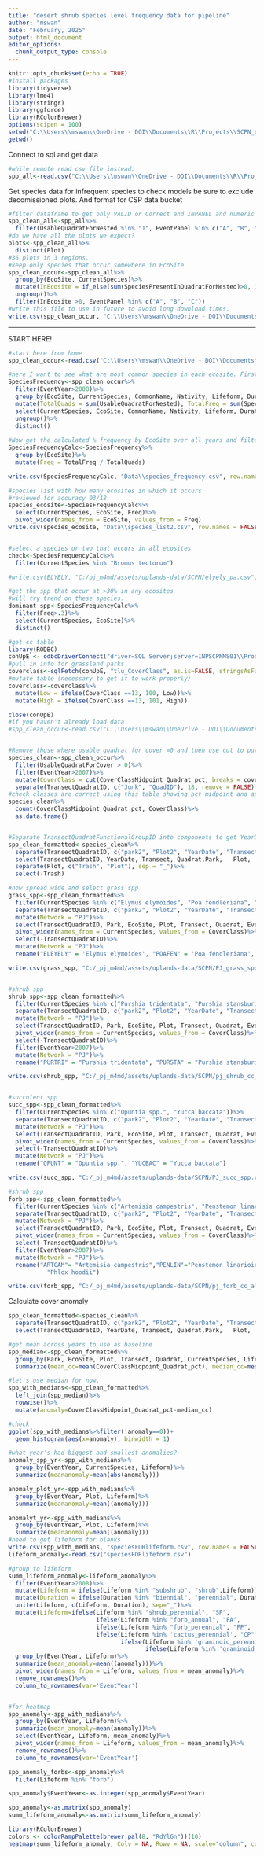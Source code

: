 ```yaml
---
title: "desert shrub species level frequency data for pipeline"
author: "mswan"
date: "February, 2025"
output: html_document
editor_options: 
  chunk_output_type: console
---
```

```r
knitr::opts_chunk$set(echo = TRUE)
#install packages 
library(tidyverse)
library(lme4)
library(stringr)
library(ggforce)
library(RColorBrewer)
options(scipen = 100)
setwd("C:\\Users\\mswan\\OneDrive - DOI\\Documents\\R\\Projects\\SCPN_Upland\\Desert-Shrub")
getwd()
```

Connect to sql and get data
```r
#while remote read csv file instead:
spp_all<-read.csv("C:\\Users\\mswan\\OneDrive - DOI\\Documents\\R\\Projects\\SCPN_Upland\\Desert-Shrub/_Data/view_Species_All_2007-2024.csv")
```
Get species data for infrequent species to check models be sure to exclude decomissioned plots.
And format for CSP data bucket
```r
#filter dataframe to get only VALID or Correct and INPANEL and numeric and #reduce to COlumns desired for CSP
spp_clean_all<-spp_all%>%
  filter(UsableQuadratForNested %in% "1", EventPanel %in% c("A", "B", "C"))
#do we have all the plots we expect?
plots<-spp_clean_all%>%
  distinct(Plot)
#36 plots in 3 regions.
#keep only species that occur somewhere in EcoSite
spp_clean_occur<-spp_clean_all%>%
  group_by(EcoSite, CurrentSpecies)%>%
  mutate(InEcosite = if_else(sum(SpeciesPresentInQuadratForNested)>0, 1, 0))%>%
  ungroup()%>%
  filter(InEcosite >0, EventPanel %in% c("A", "B", "C"))
#write this file to use in future to avoid long download times.
write.csv(spp_clean_occur, "C:\\Users\\mswan\\OneDrive - DOI\\Documents\\R\\Projects\\SCPN_Upland\\Desert-Shrub\\_Data\\alldsspecies.csv")
```
***********************************************************************************************************
START HERE!
```r
#start here from home
spp_clean_occur<-read.csv("C:\\Users\\mswan\\OneDrive - DOI\\Documents\\R\\Projects\\SCPN_Upland\\Desert-Shrub\\_Data\\alldsspecies.csv")

#here I want to see what are most common species in each ecosite. First get total count and number of quadrats
SpeciesFrequency<-spp_clean_occur%>%
  filter(EventYear>2008)%>%
  group_by(EcoSite, CurrentSpecies, CommonName, Nativity, Lifeform, Duration)%>%
  mutate(TotalQuads = sum(UsableQuadratForNested), TotalFreq = sum(SpeciesPresentInQuadratForNested))%>%
  select(CurrentSpecies, EcoSite, CommonName, Nativity, Lifeform, Duration, TotalQuads, TotalFreq, Lifeform)%>%
  ungroup()%>%
  distinct()
  
#Now get the calculated % frequency by EcoSite over all years and filtered as desired to get a list.
SpeciesFrequencyCalc<-SpeciesFrequency%>%
  group_by(EcoSite)%>%
  mutate(Freq = TotalFreq / TotalQuads)

write.csv(SpeciesFrequencyCalc, "Data\\species_frequency.csv", row.names = FALSE)

#species list with how many ecosites in which it occurs
#reviewed for accuracy 03/18
species_ecosite<-SpeciesFrequencyCalc%>%
  select(CurrentSpecies, EcoSite, Freq)%>%
  pivot_wider(names_from = EcoSite, values_from = Freq)
write.csv(species_ecosite, "Data\\species_list2.csv", row.names = FALSE)


#select a species or two that occurs in all ecosites
check<-SpeciesFrequencyCalc%>%
  filter(CurrentSpecies %in% "Bromus tectorum")

#write.csv(ELYELY, "C:/pj_m4md/assets/uplands-data/SCPN/elyely_pa.csv", row.names = F)

#get the spp that occur at >30% in any ecosites
#will try trend on these species.
dominant_spp<-SpeciesFrequencyCalc%>%
  filter(Freq>.3)%>%
  select(CurrentSpecies, EcoSite)%>%
  distinct()

```

```r
#get cc table
library(RODBC)
conUpE <- odbcDriverConnect("driver=SQL Server;server=INPSCPNMS01\\Production, 50000; database=SCPN_UplandEvent;trusted_connection=yes;")
#pull in info for grassland parks
coverclass<-sqlFetch(conUpE, "tlu_CoverClass", as.is=FALSE, stringsAsFactors = FALSE)
#mutate table (necessary to get it to work properly)
coverclass<-coverclass%>%
  mutate(Low = ifelse(CoverClass ==13, 100, Low))%>%
  mutate(High = ifelse(CoverClass ==13, 101, High))

close(conUpE)
#if you haven't already load data
#spp_clean_occur<-read.csv("C:\\Users\\mswan\\OneDrive - DOI\\Documents\\R\\Projects\\SCPN_Upland\\DesertShrub\\Data\\view_Species_All_2007-2024.csv")


#Remove those where usable quadrat for cover =0 and then use cut to put all cover midpoints into the correct classes.(b/c some midpoints are summed due to lumping).
species_clean<-spp_clean_occur%>%
  filter(UsableQuadratForCover > 0)%>%
  filter(EventYear>2007)%>%
  mutate(CoverClass = cut(CoverClassMidpoint_Quadrat_pct, breaks = coverclass$Low [1:14], labels = coverclass$CoverClass [1:13], include.lowest = TRUE, right = FALSE))%>%
  separate(TransectQuadratID, c("Junk", "QuadID"), 18, remove = FALSE)
#check classes are correct using this table showing pct midpoint and applied cover class
species_clean%>%
  count(CoverClassMidpoint_Quadrat_pct, CoverClass)%>%
  as.data.frame()


#Separate TransectQuadratFunctionalGroupID into components to get YearDate and put columns in order.
spp_clean_formatted<-species_clean%>%
  separate(TransectQuadratID, c("park2", "Plot2", "YearDate", "Transect", "Quadrat"), sep = "_", remove = FALSE, extra = "warn", fill = "warn")%>%
  select(TransectQuadratID,	YearDate, Transect,	Quadrat,Park,	Plot,	EcoSite,	EventYear,  CurrentSpecies, CoverClass)%>%
  separate(Plot, c("Trash", "Plot"), sep = "_")%>%
  select(-Trash)

#now spread wide and select grass spp
grass_spp<-spp_clean_formatted%>%
  filter(CurrentSpecies %in% c("Elymus elymoides", "Poa fendleriana", "Bouteloua gracilis", "Sporobolus spp.", "Carex spp.", "Bromus tectorum"))%>%
  separate(TransectQuadratID, c("park2", "Plot2", "YearDate", "Transect", "Quadrat"), sep = "_", remove = FALSE, extra = "warn", fill = "warn")%>%
  mutate(Network = "PJ")%>%
  select(TransectQuadratID, Park, EcoSite, Plot, Transect, Quadrat, EventYear, CurrentSpecies, CoverClass)%>%
  pivot_wider(names_from = CurrentSpecies, values_from = CoverClass)%>%
  select(-TransectQuadratID)%>%
  mutate(Network = "PJ")%>%
  rename("ELEYELY" = 'Elymus elymoides', "POAFEN" = 'Poa fendleriana', "BOUGRA" = 'Bouteloua gracilis', "SPOROB" = "Sporobolus spp.", "CAREX" = "Carex spp.", "BROTEC"= "Bromus tectorum")

write.csv(grass_spp, "C:/_pj_m4md/assets/uplands-data/SCPN/PJ_grass_spp.csv", row.names = F)


#shrub spp
shrub_spp<-spp_clean_formatted%>%
  filter(CurrentSpecies %in% c("Purshia tridentata", "Purshia stansburiana", "Gutierrezia sarothrae", "Cercocarpus montanus", "Artemisia tridentata", "Amelanchier utahensis", "Penstemon linarioides", "Quercus spp."))%>%
  separate(TransectQuadratID, c("park2", "Plot2", "YearDate", "Transect", "Quadrat"), sep = "_", remove = FALSE, extra = "warn", fill = "warn")%>%
  mutate(Network = "PJ")%>%
  select(TransectQuadratID, Park, EcoSite, Plot, Transect, Quadrat, EventYear, CurrentSpecies, CoverClass)%>%
  pivot_wider(names_from = CurrentSpecies, values_from = CoverClass)%>%
  select(-TransectQuadratID)%>%
  filter(EventYear>2007)%>%
  mutate(Network = "PJ")%>%
  rename("PURTRI" = "Purshia tridentata", "PURSTA" = "Purshia stansburiana","GUTSAR"  = "Gutierrezia sarothrae", "CERMON" =  "Cercocarpus montanus", "ARTTRI" = "Artemisia tridentata", "AMEUTA" = "Amelanchier utahensis", "PENLIN" = "Penstemon linarioides", "QUERC"= "Quercus spp.")

write.csv(shrub_spp, "C:/_pj_m4md/assets/uplands-data/SCPN/pj_shrub_cc_all.csv", row.names = F)


#succulent spp
succ_spp<-spp_clean_formatted%>%
  filter(CurrentSpecies %in% c("Opuntia spp.", "Yucca baccata"))%>%
  separate(TransectQuadratID, c("park2", "Plot2", "YearDate", "Transect", "Quadrat"), sep = "_", remove = FALSE, extra = "warn", fill = "warn")%>%
  mutate(Network = "PJ")%>%
  select(TransectQuadratID, Park, EcoSite, Plot, Transect, Quadrat, EventYear, CurrentSpecies, CoverClass)%>%
  pivot_wider(names_from = CurrentSpecies, values_from = CoverClass)%>%
  select(-TransectQuadratID)%>%
  mutate(Network = "PJ")%>%
  rename("OPUNT" = "Opuntia spp.", "YUCBAC" = "Yucca baccata")

write.csv(succ_spp, "C:/_pj_m4md/assets/uplands-data/SCPN/PJ_succ_spp.csv", row.names = F)

#shrub spp
forb_spp<-spp_clean_formatted%>%
  filter(CurrentSpecies %in% c("Artemisia campestris", "Penstemon linarioides", "Amauriopsis dissecta", "Phlox hoodii", "Chenopodium spp."))%>%
  separate(TransectQuadratID, c("park2", "Plot2", "YearDate", "Transect", "Quadrat"), sep = "_", remove = FALSE, extra = "warn", fill = "warn")%>%
  mutate(Network = "PJ")%>%
  select(TransectQuadratID, Park, EcoSite, Plot, Transect, Quadrat, EventYear, CurrentSpecies, CoverClass)%>%
  pivot_wider(names_from = CurrentSpecies, values_from = CoverClass)%>%
  select(-TransectQuadratID)%>%
  filter(EventYear>2007)%>%
  mutate(Network = "PJ")%>%
  rename("ARTCAM"= "Artemisia campestris","PENLIN"="Penstemon linarioides", "AMADIS"= "Amauriopsis dissecta", "CHENOP" = "Chenopodium spp.", 'PHLHOO' =
           "Phlox hoodii")

write.csv(forb_spp, "C:/_pj_m4md/assets/uplands-data/SCPN/pj_forb_cc_all.csv", row.names = F)

```

Calculate cover anomaly

```r
spp_clean_formatted<-species_clean%>%
  separate(TransectQuadratID, c("park2", "Plot2", "YearDate", "Transect", "Quadrat"), sep = "_", remove = FALSE, extra = "warn", fill = "warn")%>%
  select(TransectQuadratID,	YearDate, Transect,	Quadrat,Park,	Plot,	EcoSite,	EventYear,  CurrentSpecies, Lifeform,Duration, CoverClassMidpoint_Quadrat_pct)

#get mean across years to use as baseline
spp_median<-spp_clean_formatted%>%
  group_by(Park, EcoSite, Plot, Transect, Quadrat, CurrentSpecies, Lifeform)%>%
  summarize(mean_cc=mean(CoverClassMidpoint_Quadrat_pct), median_cc=median(CoverClassMidpoint_Quadrat_pct), diff=mean_cc-median_cc)

#let's use median for now.
spp_with_medians<-spp_clean_formatted%>%
  left_join(spp_median)%>%
  rowwise()%>%
  mutate(anomaly=CoverClassMidpoint_Quadrat_pct-median_cc)

#check
ggplot(spp_with_medians%>%filter(!anomaly==0))+
  geom_histogram(aes(x=anomaly), binwidth = 1)

#what year's had biggest and smallest anomalies?
anomaly_spp_yr<-spp_with_medians%>%
  group_by(EventYear, CurrentSpecies, Lifeform)%>%
  summarize(meananomaly=mean(abs(anomaly)))

anomaly_plot_yr<-spp_with_medians%>%
  group_by(EventYear, Plot, Lifeform)%>%
  summarize(meananomaly=mean((anomaly)))

anomalyt_yr<-spp_with_medians%>%
  group_by(EventYear, Plot, Lifeform)%>%
  summarize(meananomaly=mean((anomaly)))
#need to get lifeform for blanks
write.csv(spp_with_medians, "speciesFORlifeform.csv", row.names = FALSE)
lifeform_anomaly<-read.csv("speciesFORlifeform.csv")

#group to lifeform
summ_lifeform_anomaly<-lifeform_anomaly%>%
  filter(EventYear>2008)%>%
  mutate(Lifeform = ifelse(Lifeform %in% "subshrub", "shrub",Lifeform))%>%
  mutate(Duration = ifelse(Duration %in% "biennial", "perennial", Duration))%>%
  unite(Lifeform, c(Lifeform, Duration), sep="_")%>%
  mutate(Lifeform=ifelse(Lifeform %in% "shrub_perennial", "SP",
                         ifelse(Lifeform %in% "forb_annual", "FA",
                         ifelse(Lifeform %in% "forb_perennial", "FP",
                         ifelse(Lifeform %in% 'cactus_perennial', "CP",
                                ifelse(Lifeform %in% 'graminoid_perennial', "GP",
                                       ifelse(Lifeform %in% 'graminoid_annual', "GA", Lifeform)))))))%>%
  group_by(EventYear, Lifeform)%>%
  summarize(mean_anomaly=mean((anomaly)))%>%
  pivot_wider(names_from = Lifeform, values_from = mean_anomaly)%>%
  remove_rownames()%>%
  column_to_rownames(var='EventYear')


#for heatmap
spp_anomaly<-spp_with_medians%>%
  group_by(EventYear, Lifeform)%>%
  summarize(mean_anomaly=mean(anomaly))%>%
  select(EventYear, Lifeform, mean_anomaly)%>%
  pivot_wider(names_from = Lifeform, values_from = mean_anomaly)%>%
  remove_rownames()%>%
  column_to_rownames(var='EventYear')

spp_anomaly_forbs<-spp_anomaly%>%
  filter(Lifeform %in% "forb")

spp_anomaly$EventYear<-as.integer(spp_anomaly$EventYear)

spp_anomaly<-as.matrix(spp_anomaly)
summ_lifeform_anomaly<-as.matrix(summ_lifeform_anomaly)

library(RColorBrewer)
colors <- colorRampPalette(brewer.pal(8, "RdYlGn"))(10)
heatmap(summ_lifeform_anomaly, Colv = NA, Rowv = NA, scale="column", col=colors)



```